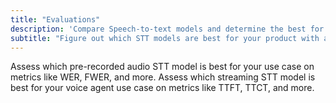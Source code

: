 ```yaml
---
title: "Evaluations"
description: 'Compare Speech-to-text models and determine the best for your product with an evaluation.'
subtitle: "Figure out which STT models are best for your product with an evaluation."
---
```


<CardGroup cols={2}>
  <Card title="Pre-recorded audio evaluations" icon="file-audio" href="/docs/evaluations/pre-recorded-audio">
    Assess which pre-recorded audio STT model is best for your use case on metrics like WER, FWER, and more.
  </Card>
  <Card title="Voice agent evaluations" icon="microphone-lines" href="/docs/evaluations/voice-agents">
    Assess which streaming STT model is best for your voice agent use case on metrics like TTFT, TTCT, and more.
  </Card>

</CardGroup>
